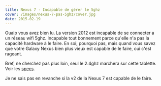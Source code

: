 ```yaml
---
title: Nexus 7 - Incapable de gérer le 5ghz
cover: /images/nexus-7-pas-5ghz/cover.jpg
date: 2015-02-19
---
```


Ouaip vous avez bien lu. La version 2012 est incapable de se connecter a un réseau wifi 5ghz. Incapable tout bonnement parce qu'elle n'a pas la capacité hardware à le faire. En soi, pourquoi pas, mais quand vous savez que votre Galaxy Nexus bien plus vieux est capable de le faire, oui c'est rageant.

Bref, ne cherchez pas plus loin, seul le 2.4ghz marchera sur cette tablette. Voir les [specs](http://en.wikipedia.org/wiki/Nexus_7_%282012_version%29).

Je ne sais pas en revanche si la v2 de la Nexus 7 est capable de le faire.
